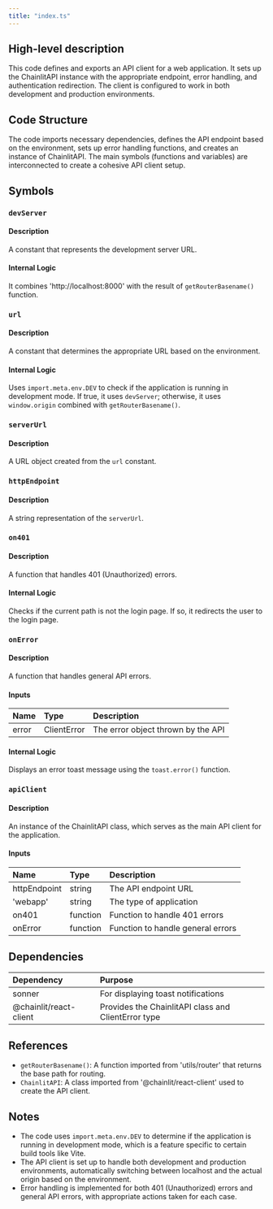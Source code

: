 ```yaml
---
title: "index.ts"
---
```


## High-level description
This code defines and exports an API client for a web application. It sets up the ChainlitAPI instance with the appropriate endpoint, error handling, and authentication redirection. The client is configured to work in both development and production environments.

## Code Structure
The code imports necessary dependencies, defines the API endpoint based on the environment, sets up error handling functions, and creates an instance of ChainlitAPI. The main symbols (functions and variables) are interconnected to create a cohesive API client setup.

## Symbols

### `devServer`
#### Description
A constant that represents the development server URL.

#### Internal Logic
It combines 'http://localhost:8000' with the result of `getRouterBasename()` function.

### `url`
#### Description
A constant that determines the appropriate URL based on the environment.

#### Internal Logic
Uses `import.meta.env.DEV` to check if the application is running in development mode. If true, it uses `devServer`; otherwise, it uses `window.origin` combined with `getRouterBasename()`.

### `serverUrl`
#### Description
A URL object created from the `url` constant.

### `httpEndpoint`
#### Description
A string representation of the `serverUrl`.

### `on401`
#### Description
A function that handles 401 (Unauthorized) errors.

#### Internal Logic
Checks if the current path is not the login page. If so, it redirects the user to the login page.

### `onError`
#### Description
A function that handles general API errors.

#### Inputs
| Name | Type | Description |
|:-----|:-----|:------------|
| error | ClientError | The error object thrown by the API |

#### Internal Logic
Displays an error toast message using the `toast.error()` function.

### `apiClient`
#### Description
An instance of the ChainlitAPI class, which serves as the main API client for the application.

#### Inputs
| Name | Type | Description |
|:-----|:-----|:------------|
| httpEndpoint | string | The API endpoint URL |
| 'webapp' | string | The type of application |
| on401 | function | Function to handle 401 errors |
| onError | function | Function to handle general errors |

## Dependencies
| Dependency | Purpose |
|:-----------|:--------|
| sonner | For displaying toast notifications |
| @chainlit/react-client | Provides the ChainlitAPI class and ClientError type |

## References
- `getRouterBasename()`: A function imported from 'utils/router' that returns the base path for routing.
- `ChainlitAPI`: A class imported from '@chainlit/react-client' used to create the API client.

## Notes
- The code uses `import.meta.env.DEV` to determine if the application is running in development mode, which is a feature specific to certain build tools like Vite.
- The API client is set up to handle both development and production environments, automatically switching between localhost and the actual origin based on the environment.
- Error handling is implemented for both 401 (Unauthorized) errors and general API errors, with appropriate actions taken for each case.